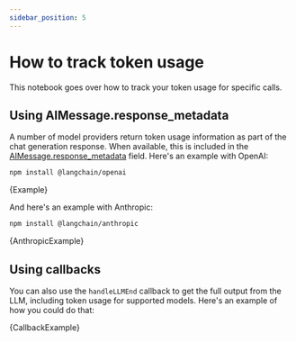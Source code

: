 ```yaml
---
sidebar_position: 5
---
```


# How to track token usage

This notebook goes over how to track your token usage for specific calls.

## Using AIMessage.response_metadata

A number of model providers return token usage information as part of the chat generation response. When available, this is included in the [AIMessage.response_metadata](/docs/modules/model_io/chat/response_metadata/) field.
Here's an example with OpenAI:



<IntegrationInstallTooltip></IntegrationInstallTooltip>

```bash npm2yarn
npm install @langchain/openai
```

<CodeBlock language="typescript">{Example}</CodeBlock>

And here's an example with Anthropic:


```bash npm2yarn
npm install @langchain/anthropic
```

<CodeBlock language="typescript">{AnthropicExample}</CodeBlock>

## Using callbacks

You can also use the `handleLLMEnd` callback to get the full output from the LLM, including token usage for supported models.
Here's an example of how you could do that:


<CodeBlock language="typescript">{CallbackExample}</CodeBlock>
